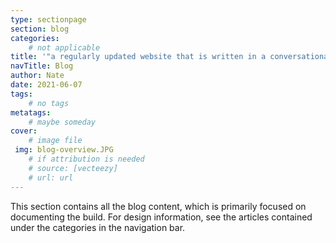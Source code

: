 ```yaml
---
type: sectionpage
section: blog
categories: 
	# not applicable
title: '"a regularly updated website that is written in a conversational style"'
navTitle: Blog
author: Nate
date: 2021-06-07
tags:
	# no tags
metatags:
	# maybe someday
cover:
	# image file
 img: blog-overview.JPG
	# if attribution is needed
	# source: [vecteezy]
	# url: url
---
```


This section contains all the blog content, which is primarily focused on documenting the build.  For design information, see the articles contained under the categories in the navigation bar.
